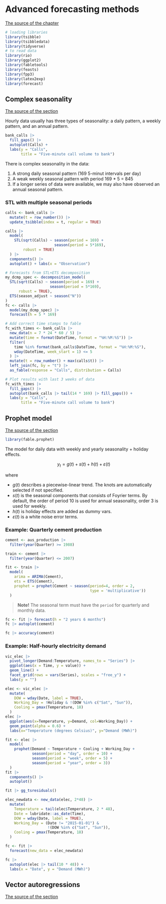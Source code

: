 # Advanced forecasting methods

[The source of the chapter](https://otexts.com/fpp3/advanced.html)

```r

# loading libraries
library(tsibble)
library(tsibbledata)
library(tidyverse)
# to read data
library(rio)
library(ggplot2)
library(fabletools)
library(feasts)
library(fpp3)
library(latex2exp)
library(forecast)

```

## Complex seasonality

[The source of the section](https://otexts.com/fpp3/complexseasonality.html)

Hourly data usually has three types of seasonality: a daily pattern, a weekly pattern, and an annual pattern.

```r

bank_calls |>
  fill_gaps() |>
  autoplot(Calls) +
  labs(y = "Calls",
       title = "Five-minute call volume to bank")

```

There is complex seasonality in the data:

1. A strong daily seasonal pattern (169 5-minut intervals per day)
2. A weak weekly seasonal pattern with period 169 * 5 = 845
3. If a longer series of data were available, we may also have observed an annual seasonal pattern.


### STL with multiple seasonal periods

```r

calls <- bank_calls |>
  mutate(t = row_number()) |>
  update_tsibble(index = t, regular = TRUE)

calls |>
  model(
    STL(sqrt(Calls) ~ season(period = 169) +
                      season(period = 5*169),
        robust = TRUE)
  ) |>
  components() |>
  autoplot() + labs(x = "Observation")

```

```r

# Forecasts from STL+ETS decomposition
my_dcmp_spec <- decomposition_model(
  STL(sqrt(Calls) ~ season(period = 169) +
                    season(period = 5*169),
      robust = TRUE),
  ETS(season_adjust ~ season("N"))
)
fc <- calls |>
  model(my_dcmp_spec) |>
  forecast(h = 5 * 169)

# Add correct time stamps to fable
fc_with_times <- bank_calls |>
  new_data(n = 7 * 24 * 60 / 5) |>
  mutate(time = format(DateTime, format = "%H:%M:%S")) |>
  filter(
    time %in% format(bank_calls$DateTime, format = "%H:%M:%S"),
    wday(DateTime, week_start = 1) <= 5
  ) |>
  mutate(t = row_number() + max(calls$t)) |>
  left_join(fc, by = "t") |>
  as_fable(response = "Calls", distribution = Calls)

# Plot results with last 3 weeks of data
fc_with_times |>
  fill_gaps() |>
  autoplot(bank_calls |> tail(14 * 169) |> fill_gaps()) +
  labs(y = "Calls",
       title = "Five-minute call volume to bank")

```

## Prophet model

[The source of the section](https://otexts.com/fpp3/prophet.html)

```r

library(fable.prophet)

```
The model for daily data with weekly and yearly seasonality + holiday effects.

$$
y_t = g(t) + s(t) + h(t) + \varepsilon (t)
$$

where

+ $g(t)$ describes a piecewise-linear trend. The knots are automatically selected if not specified.
+ $s(t)$ is the seasonal components that consists of Foyrier terms. By default, the order of period 10 is used for annual seasonality, order 3 is used for weekly.
+ $h(t)$ is holiday effects are added as dummy vars.
+ $\varepsilon (t)$ is a white noise error terms.

### Example: Quarterly cement production

```r

cement <- aus_production |>
  filter(year(Quarter) >= 1988)

train <- cement |>
  filter(year(Quarter) <= 2007)

fit <- train |>
  model(
    arima = ARIMA(Cement),
    ets = ETS(Cement),
    prophet = prophet(Cement ~ season(period=4, order = 2, 
                                      type = 'multiplicative'))
  )

```

> **Note!** The seasonal term must have the `period` for quarterly and monthly data.

```r

fc <- fit |> forecast(h = "2 years 6 months")
fc |> autoplot(cement)

```

```r

fc |> accuracy(cement)

```

### Example: Half-hourly electricity demand

```r

vic_elec |>
  pivot_longer(Demand:Temperature, names_to = "Series") |>
  ggplot(aes(x = Time, y = value)) +
  geom_line() +
  facet_grid(rows = vars(Series), scales = "free_y") +
  labs(y = "")

```

```r

elec <- vic_elec |>
  mutate(
    DOW = wday(Date, label = TRUE),
    Working_Day = !Holiday & !(DOW %in% c("Sat", "Sun")),
    Cooling = pmax(Temperature, 18)
  )
elec |>
  ggplot(aes(x=Temperature, y=Demand, col=Working_Day)) +
  geom_point(alpha = 0.6) +
  labs(x="Temperature (degrees Celsius)", y="Demand (MWh)")

```

```r

fit <- elec |>
  model(
    prophet(Demand ~ Temperature + Cooling + Working_Day +
            season(period = "day", order = 10) +
            season(period = "week", order = 5) +
            season(period = "year", order = 3))
  )
fit |>
  components() |>
  autoplot()

```

```r

fit |> gg_tsresiduals()

```

```r

elec_newdata <- new_data(elec, 2*48) |>
  mutate(
    Temperature = tail(elec$Temperature, 2 * 48),
    Date = lubridate::as_date(Time),
    DOW = wday(Date, label = TRUE),
    Working_Day = (Date != "2015-01-01") &
                   !(DOW %in% c("Sat", "Sun")),
    Cooling = pmax(Temperature, 18)
  )

fc <- fit |>
  forecast(new_data = elec_newdata)

fc |>
  autoplot(elec |> tail(10 * 48)) +
  labs(x = "Date", y = "Demand (MWh)")

```

## Vector autoregressions

[The source of the section](https://otexts.com/fpp3/VAR.html)



